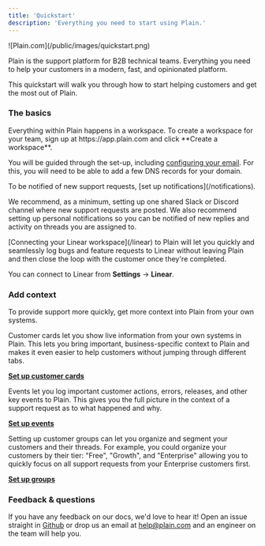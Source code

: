 ```yaml
---
title: 'Quickstart'
description: 'Everything you need to start using Plain.'
---
```


<Frame>![Plain.com](/public/images/quickstart.png)</Frame>

Plain is the support platform for B2B technical teams. Everything you need to help your customers in a modern, fast, and opinionated platform.

This quickstart will walk you through how to start helping customers and get the most out of Plain.

### The basics

<AccordionGroup>
<Accordion title="Create a workspace" icon="seedling">
Everything within Plain happens in a workspace. To create a workspace for your team, sign up at https://app.plain.com and click **Create a workspace**.

You will be guided through the set-up, including [configuring your email](/email). For this, you will need to be able to add a few DNS records for your domain.

</Accordion>

<Accordion title="Set up notifications" icon="bell">
To be notified of new support requests, [set up notifications](/notifications).

We recommend, as a minimum, setting up one shared Slack or Discord channel where new support requests are posted. We also recommend setting up personal notifications so you can be notified of new replies and activity on threads you are assigned to.

</Accordion>

<Accordion title="Connect your Linear workspace" icon="link">
  [Connecting your Linear workspace](/linear) to Plain will let you quickly and seamlessly log bugs and feature requests to Linear without leaving Plain and then close the loop with the customer once they're completed.

You can connect to Linear from **Settings** → **Linear**.

</Accordion>

</AccordionGroup>

### Add context

To provide support more quickly, get more context into Plain from your own systems.

<AccordionGroup>
<Accordion title="Add customer cards" icon="address-card">
Customer cards let you show live information from your own systems in Plain. This lets you bring important, business-specific context to Plain and makes it even easier to help customers without jumping through different tabs.

[**Set up customer cards**](/customer-cards/)

</Accordion>
<Accordion title="Log key events" icon="code">
Events let you log important customer actions, errors, releases, and other key events to Plain. This gives you the full picture in the context of a support request as to what happened and why.

[**Set up events**](/events/)

</Accordion>
<Accordion title="Set up customer groups" icon="user-group">
Setting up customer groups can let you organize and segment your customers and their threads. For example, you could organize your customers by their tier: "Free", "Growth", and "Enterprise" allowing you to quickly focus on all support requests from your Enterprise customers first.

[**Set up groups**](/customer-groups/)

</Accordion>
</AccordionGroup>

### Feedback & questions

If you have any feedback on our docs, we'd love to hear it! Open an issue straight in [Github](https://github.com/team-plain/docs) or drop us an email
at [help@plain.com](mailto:help@plain.com) and an engineer on the team will help you.
